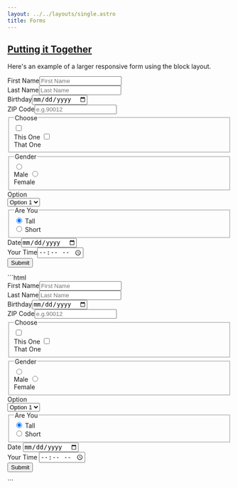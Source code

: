 ```yaml
---
layout: ../../layouts/single.astro
title: Forms
---
```


## [Putting it Together](#putting-it-together)

Here's an example of a larger responsive form using the block layout.

<form action="" class="form block-container tablet-up-2 lg-tablet-up-3 laptop-up-4 desktop-up-6 blocks mb-3 p-2">
  <div class="block">
    <label for="first-name-h" class="form__field">First Name<input id="first-name-h" type="text" placeholder="First Name"/></label>
  </div>
  <div class="block">
    <label for="last-name-h" class="form__field">Last Name<input id="last-name-h" type="text" placeholder="Last Name"/></label>
  </div>
  <div class="block">
    <label for="dob-h" class="form__field">Birthday<input id="dob-h" type="date"/></label>
  </div>
  <div class="block">
    <label for="zipcode-h" class="form__field">ZIP Code<input id="zipcode-h" type="tel" placeholder="e.g.90012" pattern="^\d{5,6}(?:[-\s]\d{4})?$"/></label>
  </div>
  <div class="block">
    <fieldset class="form__field">
      <legend>Choose</legend>
      <div class="form__option-group">
        <input class="form__checkbox" id="gender-this-one-h" type="checkbox"/>
        <label for="gender-this-one-h"><div class="input-icons"><i class="pi-circle pi-lg"></i><i class="pi-check pi-heavy"></i></div>This One</label>
        <input class="form__checkbox" id="gender-that-one-h" type="checkbox"/>
        <label for="gender-that-one-h"><div class="input-icons"><i class="pi-circle pi-lg"></i><i class="pi-check pi-heavy"></i></div>That One</label>
      </div>
    </fieldset>
  </div>
  <div class="block">
    <fieldset class="form__field">
      <legend>Gender</legend>
      <div class="form__option-group">
        <input class="form__radio" id="gender-male-h" type="radio" name="gender"/>
        <label for="gender-male-h"><div class="input-icons"><i class="pi-circle pi-lg"></i><i class="pi-circle-solid"></i></div>Male</label>
        <input class="form__radio" id="gender-female-h" type="radio" name="gender"/>
        <label for="gender-female-h"><div class="input-icons"><i class="pi-circle pi-lg"></i><i class="pi-circle-solid"></i></div>Female</label>
      </div>
    </fieldset>
  </div>
  <div class="block">
    <label for="option-h" class="form__field">Option<div class="form__select-wrapper"><select name="Option Select" id="option-h"><option value="Option1">Option 1</option><option value="Option2">Option 2</option></select></div></label>
  </div>
  <div class="block">
    <fieldset class="form__field">
      <legend>Are You</legend>
      <div class="toggle">
        <div class="toggle__content">
          <input id="tall-h" type="radio" checked name="height"/>
          <label for="tall-h"><i class="pi-check pi-heavy"></i> Tall</label>
        </div>
        <div class="toggle__content">
          <input id="short-h" type="radio" name="height"/>
          <label for="short-h"><i class="pi-check pi-heavy"></i> Short</label>
        </div>
      </div>
    </fieldset>
  </div>
  <div class="block">
    <label for="date-h" class="form__field has-icon">Date<input id="date-h" type="date"/><i class="pi-calendar text--skyblue background--white"></i></label>
  </div>
  <div class="block">
    <label for="time-h" class="form__field">Your Time<input id="time-h" type="time" placeholder="10:00 AM"/></label>
  </div>
  <div class="block">
    <div class="form__field form__button-group">
      <button class="button p-2 text--bold">Submit</button>
    </div>
  </div>
</form>


<Codemarkup>
```html
<form action="" class="form block-container tablet-up-2 lg-tablet-up-3 laptop-up-4 desktop-up-6 blocks mb-3 p-2">
  <div class="block">
    <label for="first-name-h" class="form__field">First Name<input id="first-name-h" type="text" placeholder="First Name"/></label>
  </div>
  <div class="block">
    <label for="last-name-h" class="form__field">Last Name<input id="last-name-h" type="text" placeholder="Last Name"/></label>
  </div>
  <div class="block">
    <label for="dob-h" class="form__field">Birthday<input id="dob-h" type="date"/></label>
  </div>
  <div class="block">
    <label for="zipcode-h" class="form__field">ZIP Code<input id="zipcode-h" type="tel" placeholder="e.g.90012" pattern="^\d{5,6}(?:[-\s]\d{4})?$"/></label>
  </div>
  <div class="block">
    <fieldset class="form__field">
      <legend>Choose</legend>
      <div class="form__option-group">
        <input class="form__checkbox" id="gender-this-one-h" type="checkbox"/>
        <label for="gender-this-one-h"><div class="input-icons"><i class="pi-circle pi-lg"></i><i class="pi-check pi-heavy"></i></div>This One</label>
        <input class="form__checkbox" id="gender-that-one-h" type="checkbox"/>
        <label for="gender-that-one-h"><div class="input-icons"><i class="pi-circle pi-lg"></i><i class="pi-check pi-heavy"></i></div>That One</label>
      </div>
    </fieldset>
  </div>
  <div class="block">
    <fieldset class="form__field">
      <legend>Gender</legend>
      <div class="form__option-group">
        <input class="form__radio" id="gender-male-h" type="radio" name="gender"/>
        <label for="gender-male-h"><div class="input-icons"><i class="pi-circle pi-lg"></i><i class="pi-circle-solid"></i></div>Male</label>
        <input class="form__radio" id="gender-female-h" type="radio" name="gender"/>
        <label for="gender-female-h"><div class="input-icons"><i class="pi-circle pi-lg"></i><i class="pi-circle-solid"></i></div>Female</label>
      </div>
    </fieldset>
  </div>
  <div class="block">
    <label for="option-h" class="form__field">Option
      <div class="form__select-wrapper">
        <select name="Option Select" id="option-h">
          <option value="Option1">Option 1</option>
          <option value="Option2">Option 2</option>
        </select>
      </div>
    </label>
  </div>
  <div class="block">
    <fieldset class="form__field">
      <legend>Are You</legend>
      <div class="toggle">
        <div class="toggle__content">
          <input id="tall-h" type="radio" checked name="height"/>
          <label for="tall-h"><i class="pi-check pi-heavy"></i> Tall</label>
        </div>
        <div class="toggle__content">
          <input id="short-h" type="radio" name="height"/>
          <label for="short-h"><i class="pi-check pi-heavy"></i> Short</label>
        </div>
      </div>
    </fieldset>
  </div>
  <div class="block">
    <label for="date-h" class="form__field has-icon">Date
      <input id="date-h" type="date"/>
      <i class="pi-calendar text--skyblue background--white"></i>
    </label>
  </div>
  <div class="block">
    <label for="time-h" class="form__field">Your Time
      <input id="time-h" type="time" placeholder="10:00 AM"/>
    </label>
  </div>
  <div class="block">
    <div class="form__field form__button-group">
      <button class="button p-2 text--bold">Submit</button>
    </div>
  </div>
</form>
```
</Codemarkup>
